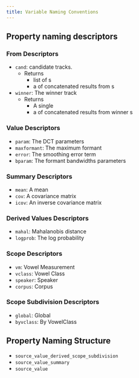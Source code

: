 ```yaml
---
title: Variable Naming Conventions
---
```


## Property naming descriptors

### From Descriptors

- `cand`: candidate tracks. 
    - Returns 
        - list of [](`fasttrackpy.OneTrack`)s
        - a [](`numpy.array`) of concatenated results from [](`fasttrackpy.OneTrack`)s
- `winner`: The winner track
    - Returns
        - A single [](`fasttrackpy.OneTrack`)
        - a [](`numpy.array`) of concatenated results from winner [](`fasttrackpy.OneTrack`)s

### Value Descriptors

- `param`: The DCT parameters
- `maxformant`: The maximum formant
- `error`: The smoothing error term
- `bparam`: The formant bandwidths parameters

### Summary Descriptors

- `mean`: A mean
- `cov`: A covariance matrix
- `icov`: An inverse covariance matrix


### Derived Values Descriptors

- `mahal`: Mahalanobis distance
- `logprob`: The log probability

### Scope Descriptors

- `vm`: Vowel Measurement
- `vclass`: Vowel Class
- `speaker`: Speaker
- `corpus`: Corpus

### Scope Subdivision Descriptors

- `global`: Global
- `byvclass`: By VowelClass

## Property Naming Structure

- `source_value_derived_scope_subdivision`
- `source_value_summary`
- `source_value`
